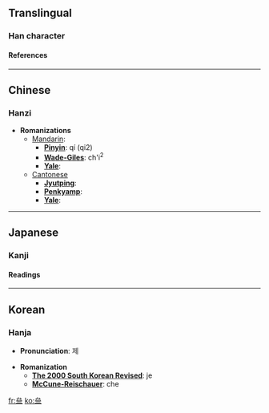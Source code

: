 {{see|齊}}<!-- may be replaced by zh-forms -->

==Translingual==
===Han character===
{{Han char|rad=二|as=06|sn=8|so=|four=|canj=戈戈戈一 (IIIM), X戈戈戈一 (XIIIM)|cmean=even, regular, uniform all alike; to arrange}}
====References====
{{Han ref|kx=0087.120|dkj=00273|dj=0374.010|hdz=10386.190|uh=4E9D|ud=20125}}

----
==Chinese==
===Hanzi===


* '''Romanizations'''
** [[Mandarin]]:
*** '''[[Pinyin]]''': qí (qi2)
*** '''[[Wade-Giles]]''': ch'i<sup>2</sup>
*** '''[[Yale]]''': 
**[[Cantonese]]
***'''[[Jyutping]]''':
***'''[[Penkyamp]]''': 
***'''[[Yale]]''': 


----
==Japanese==
===Kanji===


{{ja-kanji|grade=|rs=二06|simple=}}
====Readings====
{{ja-readings|on=[[せい]] (sei)|kun=[[そろう]] (sorou), [[ひとしい]] (hitoshii), [[ひとしく]] (hitoshiku)}}


----
==Korean==
===Hanja===

* '''Pronunciation''': 제

* '''Romanization'''
** '''[[The 2000 South Korean Revised Romanization|The 2000 South Korean Revised]]''': je
** '''[[McCune-Reischauer]]''': che


[[fr:亝]]
[[ko:亝]]